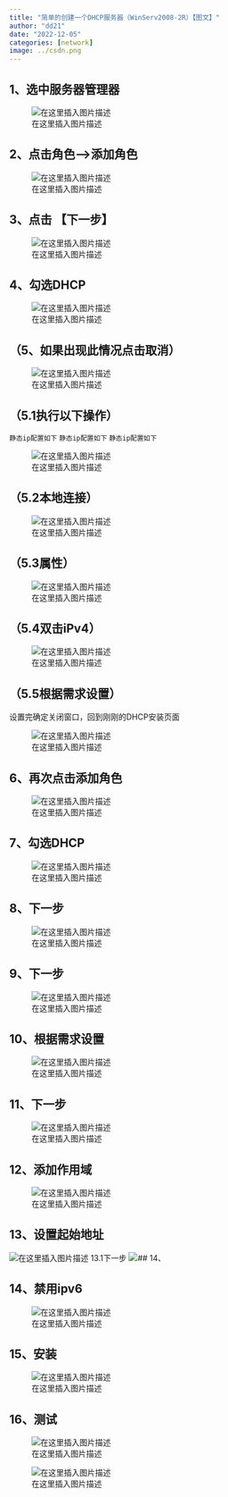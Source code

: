 ```yaml
---
title: "简单的创建一个DHCP服务器（WinServ2008-2R）【图文】"
author: "dd21"
date: "2022-12-05" 
categories: [network]
image: ../csdn.png
---
```



## 1、选中服务器管理器

![在这里插入图片描述](https://img-blog.csdnimg.cn/2021030419003569.png?x-oss-process=image/watermark,type_ZmFuZ3poZW5naGVpdGk,shadow_10,text_aHR0cHM6Ly9ibG9nLmNzZG4ubmV0L3FxXzQzNjE5NDYx,size_16,color_FFFFFF,t_70)

## 2、点击角色---->添加角色

![在这里插入图片描述](https://img-blog.csdnimg.cn/20210304190225189.png?x-oss-process=image/watermark,type_ZmFuZ3poZW5naGVpdGk,shadow_10,text_aHR0cHM6Ly9ibG9nLmNzZG4ubmV0L3FxXzQzNjE5NDYx,size_16,color_FFFFFF,t_70)

## 3、点击 【下一步】

![在这里插入图片描述](https://img-blog.csdnimg.cn/20210304190316439.png?x-oss-process=image/watermark,type_ZmFuZ3poZW5naGVpdGk,shadow_10,text_aHR0cHM6Ly9ibG9nLmNzZG4ubmV0L3FxXzQzNjE5NDYx,size_16,color_FFFFFF,t_70)

## 4、勾选DHCP

![在这里插入图片描述](https://img-blog.csdnimg.cn/20210304190416802.png?x-oss-process=image/watermark,type_ZmFuZ3poZW5naGVpdGk,shadow_10,text_aHR0cHM6Ly9ibG9nLmNzZG4ubmV0L3FxXzQzNjE5NDYx,size_16,color_FFFFFF,t_70)

## （5、如果出现此情况点击取消）


![在这里插入图片描述](https://img-blog.csdnimg.cn/2021030419053592.png?x-oss-process=image/watermark,type_ZmFuZ3poZW5naGVpdGk,shadow_10,text_aHR0cHM6Ly9ibG9nLmNzZG4ubmV0L3FxXzQzNjE5NDYx,size_16,color_FFFFFF,t_70)

## （5.1执行以下操作）
`静态ip配置如下`
`静态ip配置如下`
`静态ip配置如下`

![在这里插入图片描述](https://img-blog.csdnimg.cn/20210304190709183.png?x-oss-process=image/watermark,type_ZmFuZ3poZW5naGVpdGk,shadow_10,text_aHR0cHM6Ly9ibG9nLmNzZG4ubmV0L3FxXzQzNjE5NDYx,size_16,color_FFFFFF,t_70)

## （5.2本地连接）

![在这里插入图片描述](https://img-blog.csdnimg.cn/20210304190838166.png?x-oss-process=image/watermark,type_ZmFuZ3poZW5naGVpdGk,shadow_10,text_aHR0cHM6Ly9ibG9nLmNzZG4ubmV0L3FxXzQzNjE5NDYx,size_16,color_FFFFFF,t_70)

## （5.3属性）

![在这里插入图片描述](https://img-blog.csdnimg.cn/20210304190924231.png?x-oss-process=image/watermark,type_ZmFuZ3poZW5naGVpdGk,shadow_10,text_aHR0cHM6Ly9ibG9nLmNzZG4ubmV0L3FxXzQzNjE5NDYx,size_16,color_FFFFFF,t_70)

## （5.4双击iPv4）

![在这里插入图片描述](https://img-blog.csdnimg.cn/20210304191006434.png?x-oss-process=image/watermark,type_ZmFuZ3poZW5naGVpdGk,shadow_10,text_aHR0cHM6Ly9ibG9nLmNzZG4ubmV0L3FxXzQzNjE5NDYx,size_16,color_FFFFFF,t_70)

## （5.5根据需求设置）
设置完确定关闭窗口，回到刚刚的DHCP安装页面

![在这里插入图片描述](https://img-blog.csdnimg.cn/20210304191305575.png?x-oss-process=image/watermark,type_ZmFuZ3poZW5naGVpdGk,shadow_10,text_aHR0cHM6Ly9ibG9nLmNzZG4ubmV0L3FxXzQzNjE5NDYx,size_16,color_FFFFFF,t_70)

## 6、再次点击添加角色
![在这里插入图片描述](https://img-blog.csdnimg.cn/20210304191502468.png?x-oss-process=image/watermark,type_ZmFuZ3poZW5naGVpdGk,shadow_10,text_aHR0cHM6Ly9ibG9nLmNzZG4ubmV0L3FxXzQzNjE5NDYx,size_16,color_FFFFFF,t_70)

## 7、勾选DHCP

![在这里插入图片描述](https://img-blog.csdnimg.cn/20210304191545602.png?x-oss-process=image/watermark,type_ZmFuZ3poZW5naGVpdGk,shadow_10,text_aHR0cHM6Ly9ibG9nLmNzZG4ubmV0L3FxXzQzNjE5NDYx,size_16,color_FFFFFF,t_70)

## 8、下一步

![在这里插入图片描述](https://img-blog.csdnimg.cn/2021030419162111.png?x-oss-process=image/watermark,type_ZmFuZ3poZW5naGVpdGk,shadow_10,text_aHR0cHM6Ly9ibG9nLmNzZG4ubmV0L3FxXzQzNjE5NDYx,size_16,color_FFFFFF,t_70)

## 9、下一步

![在这里插入图片描述](https://img-blog.csdnimg.cn/20210304191655569.png?x-oss-process=image/watermark,type_ZmFuZ3poZW5naGVpdGk,shadow_10,text_aHR0cHM6Ly9ibG9nLmNzZG4ubmV0L3FxXzQzNjE5NDYx,size_16,color_FFFFFF,t_70)

## 10、根据需求设置

![在这里插入图片描述](https://img-blog.csdnimg.cn/20210304191950301.png?x-oss-process=image/watermark,type_ZmFuZ3poZW5naGVpdGk,shadow_10,text_aHR0cHM6Ly9ibG9nLmNzZG4ubmV0L3FxXzQzNjE5NDYx,size_16,color_FFFFFF,t_70)

## 11、下一步

![在这里插入图片描述](https://img-blog.csdnimg.cn/20210304192137785.png?x-oss-process=image/watermark,type_ZmFuZ3poZW5naGVpdGk,shadow_10,text_aHR0cHM6Ly9ibG9nLmNzZG4ubmV0L3FxXzQzNjE5NDYx,size_16,color_FFFFFF,t_70)

## 12、添加作用域

![在这里插入图片描述](https://img-blog.csdnimg.cn/20210304192228160.png?x-oss-process=image/watermark,type_ZmFuZ3poZW5naGVpdGk,shadow_10,text_aHR0cHM6Ly9ibG9nLmNzZG4ubmV0L3FxXzQzNjE5NDYx,size_16,color_FFFFFF,t_70)

## 13、设置起始地址

![在这里插入图片描述](https://img-blog.csdnimg.cn/20210304192353761.png?x-oss-process=image/watermark,type_ZmFuZ3poZW5naGVpdGk,shadow_10,text_aHR0cHM6Ly9ibG9nLmNzZG4ubmV0L3FxXzQzNjE5NDYx,size_16,color_FFFFFF,t_70)
13.1下一步
![## 14、](https://img-blog.csdnimg.cn/20210304192444280.png?x-oss-process=image/watermark,type_ZmFuZ3poZW5naGVpdGk,shadow_10,text_aHR0cHM6Ly9ibG9nLmNzZG4ubmV0L3FxXzQzNjE5NDYx,size_16,color_FFFFFF,t_70)

## 14、禁用ipv6

![在这里插入图片描述](https://img-blog.csdnimg.cn/20210304192557825.png?x-oss-process=image/watermark,type_ZmFuZ3poZW5naGVpdGk,shadow_10,text_aHR0cHM6Ly9ibG9nLmNzZG4ubmV0L3FxXzQzNjE5NDYx,size_16,color_FFFFFF,t_70)

## 15、安装

![在这里插入图片描述](https://img-blog.csdnimg.cn/20210304192646301.png?x-oss-process=image/watermark,type_ZmFuZ3poZW5naGVpdGk,shadow_10,text_aHR0cHM6Ly9ibG9nLmNzZG4ubmV0L3FxXzQzNjE5NDYx,size_16,color_FFFFFF,t_70)

## 16、测试

![在这里插入图片描述](https://img-blog.csdnimg.cn/20210304192948756.png?x-oss-process=image/watermark,type_ZmFuZ3poZW5naGVpdGk,shadow_10,text_aHR0cHM6Ly9ibG9nLmNzZG4ubmV0L3FxXzQzNjE5NDYx,size_16,color_FFFFFF,t_70)

![在这里插入图片描述](https://img-blog.csdnimg.cn/20210304192914996.png?x-oss-process=image/watermark,type_ZmFuZ3poZW5naGVpdGk,shadow_10,text_aHR0cHM6Ly9ibG9nLmNzZG4ubmV0L3FxXzQzNjE5NDYx,size_16,color_FFFFFF,t_70)

